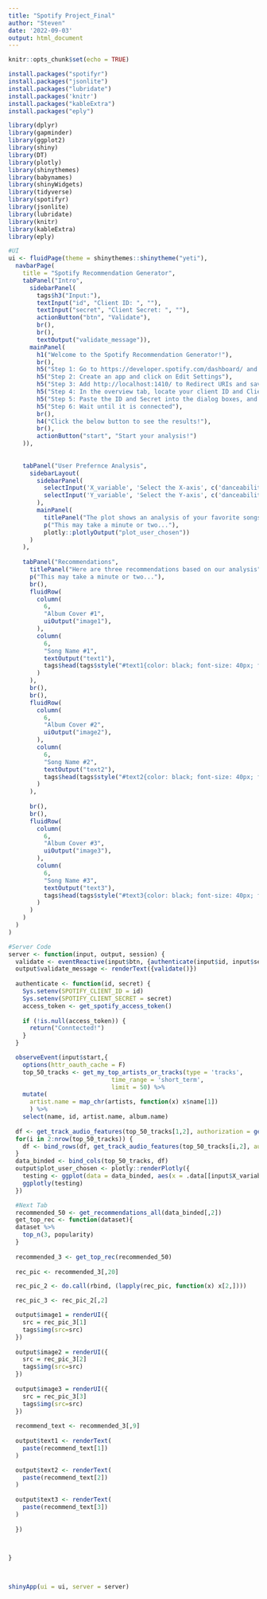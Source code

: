 ```yaml
---
title: "Spotify Project_Final"
author: "Steven"
date: '2022-09-03'
output: html_document
---
```


```r
knitr::opts_chunk$set(echo = TRUE)
```

```R
install.packages("spotifyr")
install.packages("jsonlite")
install.packages("lubridate")
install.packages('knitr')
install.packages("kableExtra")
install.packages("eply")
```

```R
library(dplyr)
library(gapminder)
library(ggplot2)
library(shiny)
library(DT)
library(plotly)
library(shinythemes)
library(babynames)
library(shinyWidgets)
library(tidyverse)
library(spotifyr)
library(jsonlite)
library(lubridate)
library(knitr)
library(kableExtra)
library(eply)
```



```R
#UI
ui <- fluidPage(theme = shinythemes::shinytheme("yeti"),
  navbarPage(
    title = "Spotify Recommendation Generator",
    tabPanel("Intro",
      sidebarPanel(
        tags$h3("Input:"),
        textInput("id", "Client ID: ", ""),
        textInput("secret", "Client Secret: ", ""),
        actionButton("btn", "Validate"),
        br(),
        br(),
        textOutput("validate_message")),
      mainPanel(
        h1("Welcome to the Spotify Recommendation Generator!"),
        br(),
        h5("Step 1: Go to https://developer.spotify.com/dashboard/ and login to spotify"),
        h5("Step 2: Create an app and click on Edit Settings"),
        h5("Step 3: Add http://localhost:1410/ to Redirect URIs and save"),
        h5("Step 4: In the overview tab, locate your client ID and Client Secret"),
        h5("Step 5: Paste the ID and Secret into the dialog boxes, and click validate"),
        h5("Step 6: Wait until it is connected"),
        br(),
        h4("Click the below button to see the results!"),
        br(),
        actionButton("start", "Start your analysis!")
    )),
    
    
    tabPanel("User Prefernce Analysis",
      sidebarLayout(
        sidebarPanel(
          selectInput('X_variable', 'Select the X-axis', c('danceability','energy','loudness', 'speechiness', 'acousticness', 'instrumentalness', 'liveness', 'valence', 'tempo')),
          selectInput('Y_variable', 'Select the Y-axis', c('danceability','energy','loudness', 'speechiness', 'acousticness', 'instrumentalness', 'liveness', 'valence', 'tempo'))
        ),
        mainPanel(
          titlePanel("The plot shows an analysis of your favorite songs, based on chosen axis"),
          p("This may take a minute or two..."),
          plotly::plotlyOutput("plot_user_chosen"))
      )
    ),
    
    tabPanel("Recommendations",
      titlePanel("Here are three recommendations based on our analysis"),
      p("This may take a minute or two..."),
      br(),
      fluidRow(
        column(
          6,
          "Album Cover #1",
          uiOutput("image1"),
        ),
        column(
          6,
          "Song Name #1",
          textOutput("text1"),
          tags$head(tags$style("#text1{color: black; font-size: 40px; font-style: bold;}")),
        )
      ),
      br(),
      br(),
      fluidRow(
        column(
          6,
          "Album Cover #2",
          uiOutput("image2"),
        ),
        column(
          6,
          "Song Name #2",
          textOutput("text2"),
          tags$head(tags$style("#text2{color: black; font-size: 40px; font-style: bold;}")),
        )
      ),
      
      br(),
      br(),
      fluidRow(
        column(
          6,
          "Album Cover #3",
          uiOutput("image3"),
        ),
        column(
          6,
          "Song Name #3",
          textOutput("text3"),
          tags$head(tags$style("#text3{color: black; font-size: 40px; font-style: bold;}")),
        )
      )
    )
  )
)


```


```R
#Server Code
server <- function(input, output, session) {
  validate <- eventReactive(input$btn, {authenticate(input$id, input$secret)})
  output$validate_message <- renderText({validate()})
  
  authenticate <- function(id, secret) {
    Sys.setenv(SPOTIFY_CLIENT_ID = id)
    Sys.setenv(SPOTIFY_CLIENT_SECRET = secret)
    access_token <- get_spotify_access_token()
    
    if (!is.null(access_token)) {
      return("Conntected!")
    }
  }

  observeEvent(input$start,{
    options(httr_oauth_cache = F)
    top_50_tracks <- get_my_top_artists_or_tracks(type = 'tracks',
                             time_range = 'short_term',
                             limit = 50) %>%
    mutate(
      artist.name = map_chr(artists, function(x) x$name[1])
      ) %>%
    select(name, id, artist.name, album.name)
    
  df <- get_track_audio_features(top_50_tracks[1,2], authorization = get_spotify_access_token())
  for(i in 2:nrow(top_50_tracks)) {
    df <- bind_rows(df, get_track_audio_features(top_50_tracks[i,2], authorization = get_spotify_access_token()))
  }
  data_binded <- bind_cols(top_50_tracks, df)
  output$plot_user_chosen <- plotly::renderPlotly({
    testing <- ggplot(data = data_binded, aes(x = .data[[input$X_variable]], y = .data[[input$Y_variable]], color = name)) + geom_point() + theme(legend.position="none")
    ggplotly(testing)
  })

  #Next Tab
  recommended_50 <- get_recommendations_all(data_binded[,2])
  get_top_rec <- function(dataset){
  dataset %>%
    top_n(3, popularity)
  }
  
  recommended_3 <- get_top_rec(recommended_50)
  
  rec_pic <- recommended_3[,20]

  rec_pic_2 <- do.call(rbind, (lapply(rec_pic, function(x) x[2,])))

  rec_pic_3 <- rec_pic_2[,2]

  output$image1 = renderUI({
    src = rec_pic_3[1]
    tags$img(src=src)
  })
  
  output$image2 = renderUI({
    src = rec_pic_3[2]
    tags$img(src=src)
  })
   
  output$image3 = renderUI({
    src = rec_pic_3[3]
    tags$img(src=src)
  })
  
  recommend_text <- recommended_3[,9]
  
  output$text1 <- renderText(
    paste(recommend_text[1])
  )

  output$text2 <- renderText(
    paste(recommend_text[2])
  )
  
  output$text3 <- renderText(
    paste(recommend_text[3])
  )
  
  })

  

}

  


```



```R
shinyApp(ui = ui, server = server)
```







